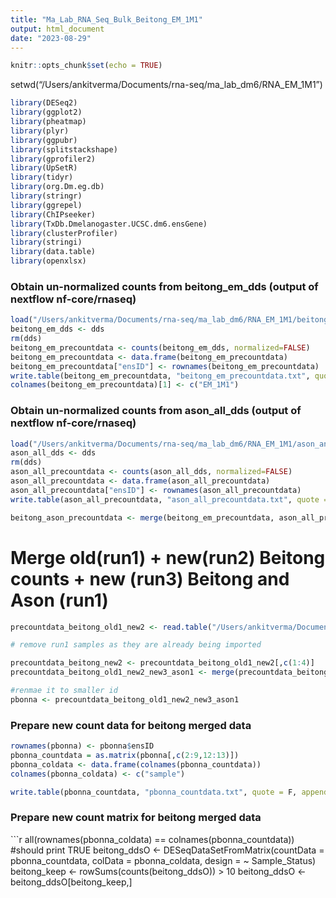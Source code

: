 ```yaml
---
title: "Ma_Lab_RNA_Seq_Bulk_Beitong_EM_1M1"
output: html_document
date: "2023-08-29"
---
```


```r
knitr::opts_chunk$set(echo = TRUE)
```
setwd("/Users/ankitverma/Documents/rna-seq/ma_lab_dm6/RNA_EM_1M1")

```r
library(DESeq2)
library(ggplot2)
library(pheatmap)
library(plyr)
library(ggpubr)
library(splitstackshape)
library(gprofiler2)
library(UpSetR)
library(tidyr)
library(org.Dm.eg.db)
library(stringr)
library(ggrepel)
library(ChIPseeker)
library(TxDb.Dmelanogaster.UCSC.dm6.ensGene)
library(clusterProfiler)
library(stringi)
library(data.table)
library(openxlsx)
```


### Obtain un-normalized counts from beitong_em_dds (output of nextflow nf-core/rnaseq)
```r
load("/Users/ankitverma/Documents/rna-seq/ma_lab_dm6/RNA_EM_1M1/beitong_deseq2.dds.RData")
beitong_em_dds <- dds
rm(dds)
beitong_em_precountdata <- counts(beitong_em_dds, normalized=FALSE)
beitong_em_precountdata <- data.frame(beitong_em_precountdata)
beitong_em_precountdata["ensID"] <- rownames(beitong_em_precountdata)
write.table(beitong_em_precountdata, "beitong_em_precountdata.txt", quote = F, append = F, sep="\t")
colnames(beitong_em_precountdata)[1] <- c("EM_1M1")
```

### Obtain un-normalized counts from ason_all_dds (output of nextflow nf-core/rnaseq)
```r
load("/Users/ankitverma/Documents/rna-seq/ma_lab_dm6/RNA_EM_1M1/ason_and_all_deseq2.dds.RData")
ason_all_dds <- dds
rm(dds)
ason_all_precountdata <- counts(ason_all_dds, normalized=FALSE)
ason_all_precountdata <- data.frame(ason_all_precountdata)
ason_all_precountdata["ensID"] <- rownames(ason_all_precountdata)
write.table(ason_all_precountdata, "ason_all_precountdata.txt", quote = F, append = F, sep="\t")
```


```r
beitong_ason_precountdata <- merge(beitong_em_precountdata, ason_all_precountdata, by="ensID")
```

# Merge old(run1) + new(run2) Beitong counts + new (run3) Beitong and Ason (run1)
```r
precountdata_beitong_old1_new2 <- read.table("/Users/ankitverma/Documents/rna-seq/ma_lab_dm6/RNAseq_with_Adam/precountdata_beitong_old_new.txt")

# remove run1 samples as they are already being imported

precountdata_beitong_new2 <- precountdata_beitong_old1_new2[,c(1:4)]
precountdata_beitong_old1_new2_new3_ason1 <- merge(precountdata_beitong_new2, beitong_ason_precountdata, by="ensID")

#renmae it to smaller id 
pbonna <- precountdata_beitong_old1_new2_new3_ason1
```


### Prepare new count data for beitong merged data
```r
rownames(pbonna) <- pbonna$ensID
pbonna_countdata = as.matrix(pbonna[,c(2:9,12:13)])
pbonna_coldata <- data.frame(colnames(pbonna_countdata))
colnames(pbonna_coldata) <- c("sample")

write.table(pbonna_countdata, "pbonna_countdata.txt", quote = F, append = F, sep="\t")
```


### Prepare new count matrix for beitong merged data
```r
all(rownames(pbonna_coldata) == colnames(pbonna_countdata)) #should print TRUE
beitong_ddsO <- DESeqDataSetFromMatrix(countData = pbonna_countdata, colData = pbonna_coldata, design = ~ Sample_Status)
beitong_keep <- rowSums(counts(beitong_ddsO)) > 10
beitong_ddsO <- beitong_ddsO[beitong_keep,]
